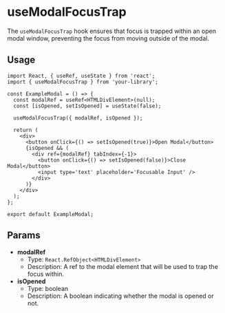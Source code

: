 
<Meta of={UseModalFocusTrapStories} title='Hooks/useModalFocusTrap' />

# useModalFocusTrap

The `useModalFocusTrap` hook ensures that focus is trapped within an open modal window, preventing the focus from moving outside of the modal.

<Canvas>
  <Story of={UseModalFocusTrapStories.Default} />
</Canvas>

## Usage

```tsx
import React, { useRef, useState } from 'react';
import { useModalFocusTrap } from 'your-library';

const ExampleModal = () => {
  const modalRef = useRef<HTMLDivElement>(null);
  const [isOpened, setIsOpened] = useState(false);

  useModalFocusTrap({ modalRef, isOpened });

  return (
    <div>
      <button onClick={() => setIsOpened(true)}>Open Modal</button>
      {isOpened && (
        <div ref={modalRef} tabIndex={-1}>
          <button onClick={() => setIsOpened(false)}>Close Modal</button>
          <input type='text' placeholder='Focusable Input' />
        </div>
      )}
    </div>
  );
};

export default ExampleModal;
```

## Params

- **modalRef**
  - Type: `React.RefObject<HTMLDivElement>`
  - Description: A ref to the modal element that will be used to trap the focus within.
- **isOpened**
  - Type: boolean
  - Description: A boolean indicating whether the modal is opened or not.
